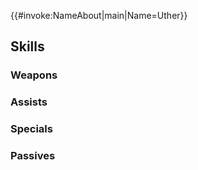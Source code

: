 {{#invoke:NameAbout|main|Name=Uther}}{{HeroPage Tabs}}
{{Hero Infobox
|Name=Uther
|Title=Frugal Militarist
|Origin=Fire Emblem: The Blazing Blade
|Gender=M
|WeaponType=Green Axe
|MoveType=Armored
|actorEN=Byron Patrick
|actorJP=
|artist=北千里
|randomStartTime=2025-01-06T07:00:00Z
|additionDate=2024-12-06
|releaseDate=2024-12-06
|poolDate=2024-12-25
|poolRarities=3,4
|cv1=6
|cv2=300050
|TagID=ウーゼル
|InternalID=1177
|Properties=
|description=Marquess Ostia, the head of the Lycian League. Though his body appears strong, he suffers from an incurable disease. Appears in Fire Emblem: The Blazing Blade.
}}
{{Stats Page
|Lv1HP=17|Lv1ATK=9|Lv1SPD=6|Lv1DEF=16|Lv1RES=13
|GRHP=70|GRATK=90|GRSPD=35|GRDEF=70|GRRES=70
}}
==Skills==
===Weapons===
{{Weapons Table
|weapon1=Iron Axe
|weapon1Default=1
|weapon1Unlock=1
|weapon2=Steel Axe
|weapon2Default=3
|weapon2Unlock=3
|weapon3=Pursual Axe
|weapon3Default=4
|weapon3Unlock=3
|weapon4=Pursual Axe+
|weapon4Default=5
|weapon4Unlock=5
}}
===Assists===
{{Assists Table}}
===Specials===
{{Specials Table
|special1=Glowing Ember
|special1Default=5
|special1Unlock=3
|special2=Ignis
|special2Unlock=4
}}
===Passives===
{{Passives Table
|passiveB1=Special Fighter 1
|passiveB2=Special Fighter 2
|passiveB3=Special Fighter 3
|passiveB1Unlock=3
|passiveB2Unlock=4
|passiveB3Unlock=5
|passiveC1=Def Tactic 1
|passiveC2=Def Tactic 2
|passiveC3=Def Tactic 3
|passiveC1Unlock=1
|passiveC2Unlock=2
|passiveC3Unlock=4
}}
{{Heroes Navbox}}